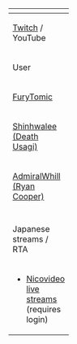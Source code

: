 <noinclude>{{Event/StreamsNotice|moderator = }}</noinclude>
{| class="wikitable typography-xl-optout mw-collapsible {{#if:{{{collapsed|}}}|mw-collapsed|}}" style="width:100%;"
|-
! colspan="4" |{{Event/StreamsTableHeader}}
|-
! colspan="4" |[https://www.twitch.tv/directory/game/Kantai%20Collection Twitch] / YouTube
|-
!style="width:100px;"|User
!style="width:100px;"|Live Stream
!Notes
!style="width:120px;"|Extra information
|-
|[[User:FuryTomic|FuryTomic]]
|[https://www.youtube.com/c/FuryTomic41 Youtube]
|Aiming to Stream Day 1, and whenever is convenient. Definitely at best, Normal Mode. Depending on reward, maybe Hard. Stream will be a more casual/interactive type. Will contain lots of salt during the stream.
|[[File:FuryTomic.jpg|120px]]
|-
|[[User:Shinhwalee|Shinhwalee (Death Usagi)]]
|[https://www.youtube.com/c/DeathUsagi Youtube]
|Hard Mode Frontline Live Stream on Day 1. Start Time may have delays due to Wikia and Information Publications taking priority, and is subject to a more later time if work comes up.
|[[File:Usagi_panic_mode_2.jpg|120px]]
|-
|[[User:AdmiralWhill|AdmiralWhill (Ryan Cooper)]]
|[https://www.youtube.com/channel/UCSD9bXhcIFf8kZg_TT-jLEw Youtube] <br>[https://www.twitch.tv/ryanc00p3r Twitch]
|"It may not be at my best also I'm not confident to do Hard mode in all maps, but I will try to clear this event and not letting my ships sunk not one of them. Grab your popcorn with salt flavor cuz it's about to get salty... "
|[[File:RyanCooper_Avatar.png|120px]]
|-
|-
! colspan="4" |Japanese streams / RTA
|-
| colspan="4" |
*[http://live.nicovideo.jp/recent?tab=live#/view_counter/desc/1/308ac28a53e20de25560dc33ee7f9c9e60425684 Nicovideo live streams] (requires login)
<!--
*[https://docs.google.com/spreadsheets/d/? RTA spreadsheet] ([https://twitter.com/_naunk_/ organization twitter])
-->
|}